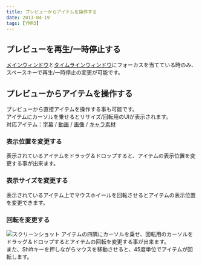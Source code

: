 ```yaml
---
title: プレビューからアイテムを操作する
date: 2013-04-19
tags: [YMM3]
---
```

## プレビューを再生/一時停止する
[メインウィンドウ](/ymm3/help/main/)と[タイムラインウィンドウ](/ymm3/help/timeline/)にフォーカスを当てている時のみ、スペースキーで再生/一時停止の変更が可能です。

## プレビューからアイテムを操作する
プレビューから直接アイテムを操作する事も可能です。  
アイテムにカーソルを乗せるとリサイズ/回転用のUIが表示されます。  
対応アイテム：[字幕](/ymm3/help/editor/h201341914151668/) / [動画](/ymm3/help/editor/h201341914156976/) / [画像](/ymm3/help/editor/h2013419141524833/) / [キャラ素材](/ymm3/help/editor/h2013419141542403/)

### 表示位置を変更する
表示されているアイテムをドラッグ＆ドロップすると、アイテムの表示位置を変更する事が出来ます。

### 表示サイズを変更する
表示されているアイテム上でマウスホイールを回転させるとアイテムの表示位置を変更できます。

### 回転を変更する
![スクリーンショット](h20134198578368-1.jpg)
アイテムの四隅にカーソルを乗せ、回転用のカーソルをドラッグ＆ドロップするとアイテムの回転を変更する事が出来ます。  
また、Shiftキーを押しながらマウスを移動させると、45度単位でアイテムが回転します。
